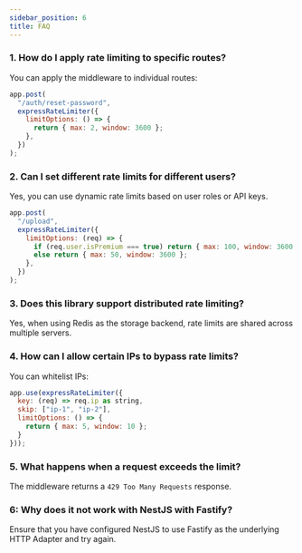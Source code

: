```yaml
---
sidebar_position: 6
title: FAQ
---
```


### **1. How do I apply rate limiting to specific routes?**

You can apply the middleware to individual routes:

```javascript
app.post(
  "/auth/reset-password",
  expressRateLimiter({
    limitOptions: () => {
      return { max: 2, window: 3600 };
    },
  })
);
```

### **2. Can I set different rate limits for different users?**

Yes, you can use dynamic rate limits based on user roles or API keys.

```javascript
app.post(
  "/upload",
  expressRateLimiter({
    limitOptions: (req) => {
      if (req.user.isPremium === true) return { max: 100, window: 3600 };
      else return { max: 50, window: 3600 };
    },
  })
);
```

### **3. Does this library support distributed rate limiting?**

Yes, when using Redis as the storage backend, rate limits are shared across multiple servers.

### **4. How can I allow certain IPs to bypass rate limits?**

You can whitelist IPs:

```javascript
app.use(expressRateLimiter({
  key: (req) => req.ip as string,
  skip: ["ip-1", "ip-2"],
  limitOptions: () => {
    return { max: 5, window: 10 };
  }
}));
```

### **5. What happens when a request exceeds the limit?**

The middleware returns a `429 Too Many Requests` response.

### **6: Why does it not work with NestJS with Fastify?**

Ensure that you have configured NestJS to use Fastify as the underlying HTTP Adapter and try again.
